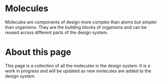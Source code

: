 
# Molecules

Molecules are components of design more complex than atoms but simpler than organisms. They are the building blocks of organisms and can be reused across different parts of the design system.

# About this page
This page is a collection of all the molecules in the design system. It is a work in progress and will be updated as new molecules are added to the design system.